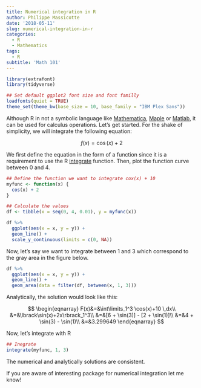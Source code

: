 ```yaml
---
title: Numerical integration in R
author: Philippe Massicotte
date: '2018-05-11'
slug: numerical-integration-in-r
categories:
  - R
  - Mathematics
tags:
  - R
subtitle: 'Math 101'
---
```


```r
library(extrafont)
library(tidyverse)

## Set default ggplot2 font size and font familly
loadfonts(quiet = TRUE)
theme_set(theme_bw(base_size = 10, base_family = "IBM Plex Sans"))
```

Although R in not a symbolic language like [Mathematica](http://www.wolfram.com/mathematica/), [Maple](http://www.maplesoft.com/products/maple/) or [Matlab](http://www.mathworks.com/products/matlab/), it can be used for calculus operations. Let's get started. For the shake of simplicity, we will integrate the following equation:

$$
f(x) = \cos(x) + 2
$$

We first define the equation in the form of a function since it is a requirement to use the R [integrate](http://stat.ethz.ch/R-manual/R-devel/library/stats/html/integrate.html) function. Then, plot the function curve between 0 and 4.

```r
## Define the function we want to integrate cox(x) + 10
myfunc <- function(x) {
  cos(x) + 2
}

## Calculate the values
df <- tibble(x = seq(0, 4, 0.01), y = myfunc(x))

df %>%
  ggplot(aes(x = x, y = y)) +
  geom_line() +
  scale_y_continuous(limits = c(0, NA))
```

Now, let's say we want to integrate between 1 and 3 which correspond to the gray area in the figure below.

```r
df %>%
  ggplot(aes(x = x, y = y)) +
  geom_line() +
  geom_area(data = filter(df, between(x, 1, 3)))
```

Analytically, the solution would look like this:

$$
\begin{eqnarray}
 F(x)&=&\int\limits_1^3 \cos(x)+10 \,dx\\
  &=&\lbrack\sin(x)+2x\rbrack_1^3\\
  &=&[6 + \sin(3)] - [2 + \sin(1)]\\
  &=&4 + \sin(3) - \sin(1)\\
  &=&3.299649
\end{eqnarray}
$$

Now, let's integrate with R
```r
## Inegrate
integrate(myfunc, 1, 3)
```
The numerical and analytically solutions are consistent.

If you are aware of interesting package for numerical integration let me know!


